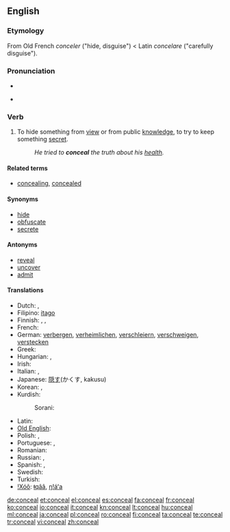 ==English==

===Etymology===
From Old French ''conceler'' ("hide, disguise") < Latin ''concelare'' ("carefully disguise").
===Pronunciation===
* {{audio|en-us-conceal.ogg|Audio (US)}}

* {{rhymes|iːl}}

===Verb===
{{en-verb}}

# {{transitive}} To hide something from [[view]] or from public [[knowledge]], to try to keep something [[secret]].
#: ''He tried to '''conceal''' the truth about his [[health]].''

====Related terms====
* [[concealing]], [[concealed]]

====Synonyms====
* [[hide]]
* [[obfuscate]]
* [[secrete]]

====Antonyms====
* [[reveal]]
* [[uncover]]
* [[admit]]

====Translations====
{{trans-top|to hide something}}
* Dutch: {{t+|nl|verbergen}}, {{t+|nl|verstoppen}}
* Filipino: [[itago]]
* Finnish: {{t+|fi|kätkeä}}, {{t+|fi|salata}}, {{t+|fi|peittää}}
* French: {{t+|fr|dissimuler}}
* German: [[verbergen]], [[verheimlichen]], [[verschleiern]], [[verschweigen]], [[verstecken]]
* Greek: {{t+|el|αποκρύπτω}}
* Hungarian: {{t-|hu|titkol}},  {{t|hu|eltitkol}}
* Irish: {{t-|ga|ceil|xs=Irish}}
* Italian: {{t+|it|nascondere}},  {{t+|it|celare}}
* Japanese: [[隠す]](かくす, kakusu)
* Korean: {{t+|ko|숨기다|sc=Hang}}, {{t+|ko|감추다|sc=Hang}}
* Kurdish:
*: Sorani: {{t|ku|شاردنه‌وه‌|tr=shArdinawa|sc=ku-Arab}}
{{trans-mid}}
* Latin: {{t-|la|occulo|alt=occulō}}
* [[Old English]]: {{t-|ang|miþan|alt=mīþan|xs=Old English}}
* Polish: {{t+|pl|ukrywać}}, {{t+|pl|chować}}
* Portuguese: {{t+|pt|esconder}}, {{t+|pt|omitir}}
* Romanian: {{t+|ro|ascunde}}
* Russian: {{t+|ru|скрывать|tr=skryvát'}} {{impf}}, {{t|ru|скрыть|tr=skryt'}} {{pf}}
* Spanish: {{t+|es|esconder}}, {{t+|es|ocultar}}
* Swedish: {{t+|sv|dölja}}
* Turkish: {{t+|tr|gizlemek}}
* [[!Xóõ]]: [[ǂqââ]], [[ŋ!áʻa]]
{{trans-bottom}}

[[de:conceal]]
[[et:conceal]]
[[el:conceal]]
[[es:conceal]]
[[fa:conceal]]
[[fr:conceal]]
[[ko:conceal]]
[[io:conceal]]
[[it:conceal]]
[[kn:conceal]]
[[lt:conceal]]
[[hu:conceal]]
[[ml:conceal]]
[[ja:conceal]]
[[pl:conceal]]
[[ro:conceal]]
[[fi:conceal]]
[[ta:conceal]]
[[te:conceal]]
[[tr:conceal]]
[[vi:conceal]]
[[zh:conceal]]